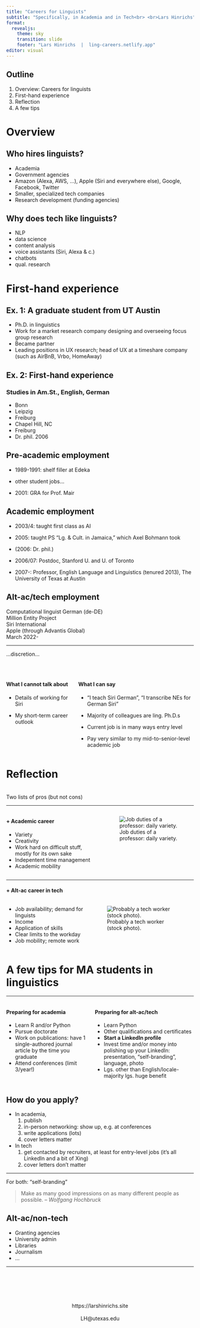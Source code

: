 ```yaml
---
title: "Careers for Linguists"
subtitle: "Specifically, in Academia and in Tech<br> <br>Lars Hinrichs"
format: 
  revealjs:
    theme: sky
    transition: slide
    footer: "Lars Hinrichs  |  ling-careers.netlify.app"
editor: visual
---
```


<style>
    .reveal section p {
    display: inline-block;
    font-size: 0.85em;
    line-height: 1.3em;
    vertical-align: top;
  }
    .reveal section ul {
    display: inline-block;
    font-size: 0.85em;
    line-height: 1.3em;
    vertical-align: top;
  }
</style>

## Outline

1. Overview: Careers for linguists
1. First-hand experience
1. Reflection
1. A few tips


# Overview

## Who hires linguists?

- Academia
- Government agencies
- Amazon (Alexa, AWS, ...), Apple (Siri and everywhere else),  Google, Facebook, Twitter
- Smaller, specialized tech companies
- Research development (funding agencies)


## Why does tech like linguists?

::: incremental
- NLP
- data science
- content analysis
- voice assistants (Siri, Alexa & c.)
- chatbots
- qual. research

:::

# First-hand experience

## Ex. 1: A graduate student from UT Austin

::: {.incremental}

- Ph.D. in linguistics
- Work for a market research company designing and overseeing focus group research
- Became partner
- Leading positions in UX research; head of UX at a timeshare company (such as AirBnB, Vrbo, HomeAway)

:::

## Ex. 2: First-hand experience

### Studies in Am.St., English, German

-   Bonn
-   Leipzig
-   Freiburg
-   Chapel Hill, NC
-   Freiburg
-   Dr. phil. 2006

## Pre-academic employment

-   1989-1991: shelf filler at Edeka

-   other student jobs...

-   2001: GRA for Prof. Mair

## Academic employment

::: incremental

-   2003/4: taught first class as AI

-   2005: taught PS "Lg. & Cult. in Jamaica," which Axel Bohmann took

-   (2006: Dr. phil.)

-   2006/07: Postdoc, Stanford U. and U. of Toronto

-   2007-: Professor, English Language and Linguistics (tenured 2013), The University of Texas at Austin

:::

## Alt-ac/tech employment

Computational linguist German (de-DE)<br>Million Entity Project<br>Siri International<br>Apple (through Advantis Global)<br>March 2022-

---

...discretion...

<p>

<br>

::: columns
::: column
#### What I cannot talk about

::: incremental
-   Details of working for Siri

-   My short-term career outlook 
:::
:::

::: column
#### What I can say

::: incremental



-   "I teach Siri German", "I transcribe NEs for German Siri"

-   Majority of colleagues are ling. Ph.D.s

-   Current job is in many ways entry level

-   Pay very similar to my mid-to-senior-level academic job

:::
:::
:::

# Reflection
<br>Two lists of pros (but not cons)

---

::: {.columns}
::: {.column}


#### + Academic career

::: {.incremental}
- Variety
- Creativity
- Work hard on difficult stuff, mostly for its own sake
- Indepentent time management
- Academic mobility
:::
:::

::: {.column}

:::{.incremental}

![Job duties of a professor: daily variety.](img/pie.png)

:::
:::
:::

---

#### + Alt-ac career in tech

:::: columns
::: column
::: incremental
- Job availability; demand for linguists
- Income
- Application of skills
- Clear limits to the workday
- Job mobility; remote work
:::
:::

::: column
![Probably a tech worker (stock photo).](img/bun.png)
:::
::::

# A few tips for MA students in linguistics

---

:::: columns
::: {.column width="45%"}


#### Preparing for academia

::: {.incremental}

- Learn R and/or Python
- Pursue doctorate
- Work on publications: have 1 single-authored journal article by the time you graduate
- Attend conferences (limit 3/year!)

:::
:::


::: {.column width="55%"}

#### Preparing for alt-ac/tech

::: incremental

- Learn Python
- Other qualifications and certificates
- **Start a LinkedIn profile**
- Invest time and/or money into polishing up your LinkedIn: presentation, "self-branding", language, photo
- Lgs. other than English/locale-majority lgs. huge benefit

:::
:::
::::

## How do you apply?

::: incremental

- In academia, 
  1. publish
  1. in-person networking: show up, e.g. at conferences 
  1. write applications (lots)
  1. cover letters matter
  
- In tech
  1. get contacted by recruiters, at least for entry-level jobs (it's all LinkedIn and a bit of Xing)
  1. cover letters don't matter

:::

---

For both: "self-branding"

> Make as many good impressions on as many different people as possible. -- <em>Wolfgang Hochbruck</em>


## Alt-ac/non-tech

::: incremental

- Granting agencies
- University admin
- Libraries
- Journalism
- ...

:::

---

<center>
<br> <br> <br> <br>
<p>https://larshinrichs.site
<br> <br>LH@utexas.edu
</center>


